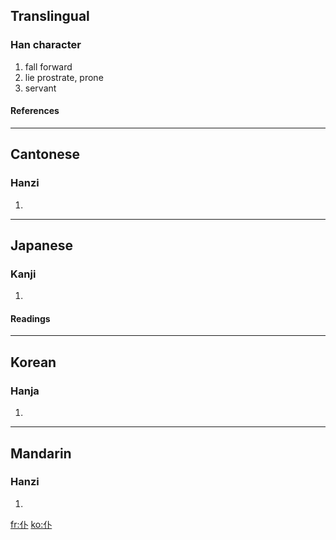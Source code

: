 {{see|僕}}

==Translingual==
===Han character===
{{Han char|rad=人|as=02|sn=4|four=2320<sub>0</sub>|canj=人卜 (OY)}}
# fall forward
# lie prostrate, prone
# servant
====References====
{{Han ref|kx=0091.140|dkj=00354|dj=0193.060|hdz=10108.030|uh=4EC6|ud=20166|bh=A4B2|bd=42162}}
----
==Cantonese==
===Hanzi===
{{yue-hanzi|jyut=|y=fu6, puk1}}
# {{defn|Cantonese}}
----
==Japanese==
===Kanji===
{{ja-kanji|grade=|rs=人02}}
# {{defn|Japanese}}
====Readings====
{{ja-readings|on=[[ふ]] (fu), [[ほく]] (hoku)|kun=[[たおれる]] (taoreru)}}
----
==Korean==
===Hanja===
{{ko-hanja|hangeul=부|rv=bu|mr=pu}}
# {{defn|Korean}}
----
==Mandarin==
===Hanzi===
{{cmn-hanzi|tra=僕|pin=fù (fu4), pū (pu1), pú (pu2)|wg=fu<sup>4</sup>, p'u<sup>1</sup>, p'u<sup>2</sup>|y=}}
# {{defn|Mandarin}}

[[fr:仆]]
[[ko:仆]]